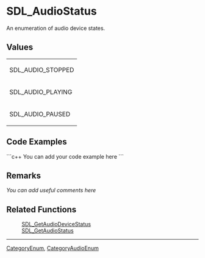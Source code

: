 <!-- pragma section-numbers off -->
<!-- pragma disable-camelcase -->

= SDL_AudioStatus =
An enumeration of audio device states.


== Values ==
{|
|SDL_AUDIO_STOPPED
|-
|SDL_AUDIO_PLAYING
|-
|SDL_AUDIO_PAUSED
|}

== Code Examples ==
```c++
You can add your code example here
```

== Remarks ==
''You can add useful comments here''

== Related Functions ==
:[[SDL_GetAudioDeviceStatus]]
:[[SDL_GetAudioStatus]]

----
[[CategoryEnum]], [[CategoryAudioEnum]]

